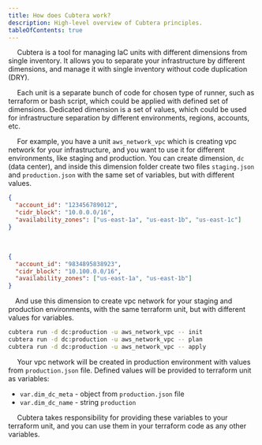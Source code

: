 ```yaml
---
title: How does Cubtera work?
description: High-level overview of Cubtera principles.
tableOfContents: true
---
```


&emsp; Cubtera is a tool for managing IaC units with different dimensions from single inventory. It allows you to separate your infrastructure by different dimensions, and manage it with single inventory without code duplication (DRY).

&emsp; Each unit is a separate bunch of code for chosen type of runner, such as terraform or bash script, which could be applied with defined set of dimensions.
Dedicated dimension is a set of values, which could be used for infrastructure separation by different environments, regions, accounts, etc.

&emsp; For example, you have a unit `aws_network_vpc` which is creating vpc network for your infrastructure, and you want to use it for different environments, like staging and production. You can create dimension, `dc` (data center), and inside this dimension folder create two files `staging.json` and `production.json` with the same set of variables, but with different values.

```json title="production.json"
{
  "account_id": "123456789012",
  "cidr_block": "10.0.0.0/16",
  "availability_zones": ["us-east-1a", "us-east-1b", "us-east-1c"]
}
```
&emsp;

```json title="staging.json"
{
  "account_id": "9834895838923",
  "cidr_block": "10.100.0.0/16",
  "availability_zones": ["us-east-1a", "us-east-1b"]
}
```
&emsp;And use this dimension to create vpc network for your staging and production environments, with the same terraform unit, but with different values for variables.

```bash
cubtera run -d dc:production -u aws_network_vpc -- init
cubtera run -d dc:production -u aws_network_vpc -- plan
cubtera run -d dc:production -u aws_network_vpc -- apply
```
&emsp; Your vpc network will be created in production environment with values from `production.json` file. Defined values will be provided to terraform unit as variables:
- `var.dim_dc_meta` - object from `production.json` file
- `var.dim_dc_name` - string `production`

&emsp; Cubtera takes responsibility for providing these variables to your terraform unit, and you can use them in your terraform code as any other variables.